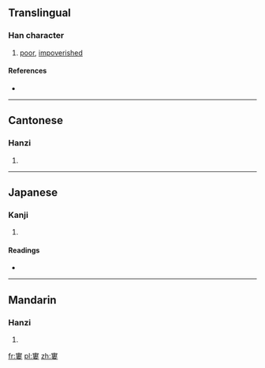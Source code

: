 ==Translingual==

===Han character===
{{Han char|rn=40|rad=宀|as=11|sn=14|four=3040<sub>4</sub>|canj=十中中女 (JLLV)}}

# [[poor]], [[impoverished]]

====References====
* {{Han ref|kx=0290.180|dkj=07285|dj=0574.250|hdz=20948.020|uh=5BE0|ud=23520|bh=E17E|bd=57726}}

----

==Cantonese==

===Hanzi===
{{yue-hanzi|jyut=|y=keui6}}

# {{defn|Cantonese|sort=宀11}}

----

==Japanese==

===Kanji===
{{ja-kanji|grade=|rs=宀11}}

# {{defn|Japanese|sort=宀11}}

====Readings====
* {{ja-readings|on=[[く]] (ku), [[る]] (ru), [[ろわ]] (rowa)|kun=[[まずしい]] (mazushii), [[やつれる]] (yatsureru), [[ちひさい]] (chihisai)}}

----

==Mandarin==

===Hanzi===
{{cmn-hanzi|pin=[[jù]] ([[ju4]])|wg=chü<sup>4</sup>}}

# {{defn|Mandarin|sort=宀11}}

[[fr:寠]]
[[pl:寠]]
[[zh:寠]]